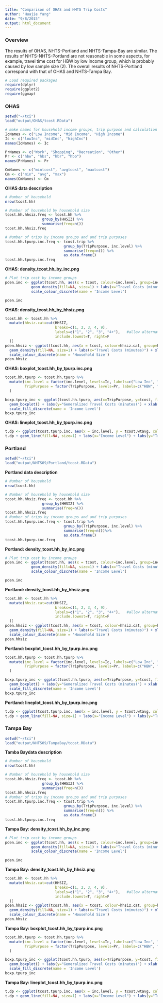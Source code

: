 ```yaml
---
title: "Comparison of OHAS and NHTS Trip Costs"
author: "Huajie Yang"
date: "9/8/2015"
output: html_document
---
```

### Overview 
The results of OHAS, NHTS-Portland and NHTS-Tampa-Bay are similar. The results of NHTS-NHTS-Portland are not reasonable in some aspects, for example, travel time cost for HBW by low income group, which is probably caused by low sample size (2). The overall results of NHTS-Portland correspond with that of OHAS and NHTS-Tampa Bay.

```r
# Load required packages
require(dplyr)
require(ggplot2)
require(ggmap)
```


### OHAS
```r
setwd("~/tci")
load("output/OHAS/tcost.RData")

# make names for household income groups, trip purpose and calculation method
IcNames <- c("Low Income", "Mid Income", "High Income")
Ic <- c("lowInc", "midInc", "highInc")
names(IcNames) <- Ic

PrNames <- c("Work", "Shopping", "Recreation", "Other")
Pr <- c("hbw", "hbs", "hbr", "hbo")
names(PrNames) <- Pr

CmNames <- c("mintcost", "avgtcost", "maxtcost")
Cm <- c("min", "avg", "max")
names(CmNames) <- Cm  

```

**OHAS data description**
```r
# Number of household
nrow(tcost.hh)

# Number of household by household size
tcost.hh.hhsiz.freq <- tcost.hh %>%
                 group_by(HHSIZ) %>%
                 summarise(freq=n())
tcost.hh.hhsiz.freq

# Number of trips by income groups and and trip purposes 
tcost.hh.tpurp.inc.freq <- tcost.trip %>%
                           group_by(TripPurpose, inc.level) %>%
                           summarise(freq=n()) %>%
                           as.data.frame()
tcost.hh.tpurp.inc.freq
```


**OHAS: density_tcost.hh_by_inc.png**

```r
# Plot trip cost by income groups 
pden.inc <- ggplot(tcost.hh, aes(x = tcost, colour=inc.level, group=inc.level)) +
            geom_density(fill=NA, size=1) + labs(x="Travel Costs (minutes)") + xlim(0, 360) +
            scale_colour_discrete(name = 'Income Level')

pden.inc

```


**OHAS: density_tcost.hh_by_hhsiz.png**
```r
tcost.hh <- tcost.hh %>% 
  mutate(hhsiz.cat=cut(HHSIZ,
                       breaks=c(1, 2, 3, 4, 9),
                       labels=c("1", "2", "3", "4+"),   #allow alternative household grouping
                       include.lowest=T, right=F
  ))
pden.hhsiz <- ggplot(tcost.hh, aes(x = tcost, colour=hhsiz.cat, group=hhsiz.cat)) +
  geom_density(fill=NA, size=1) + labs(x="Travel Costs (minutes)") + xlim(0, 360) +
  scale_colour_discrete(name = 'Household Size')
pden.hhsiz
```

**OHAS: boxplot_tcost.hh_by_tpurp.inc.png**

```r
tcost.hh.tpurp <- tcost.hh.tpurp %>% 
  mutate(inc.level = factor(inc.level, levels=Ic, labels=c("Low Inc", "Mid Inc", "High Inc")),
         TripPurpose = factor(TripPurpose, levels=Pr, labels=c("HBW", "HB Shopping", "HB Recreation", "HB Other"))
  )

boxp.tpurp_inc <- ggplot(tcost.hh.tpurp, aes(x=TripPurpose, y=tcost, fill=inc.level)) +
  geom_boxplot() + labs(y="Generalized Travel Costs (minutes)") + xlab("Trip Purpose") + ylim(0, 250)  +
  scale_fill_discrete(name = 'Income Level')
boxp.tpurp_inc
```

**OHAS: lineplot_tcost.hh_by_tpurp.inc.png**
```r
t.dp <- ggplot(tcost.tpurp.inc, aes(x = inc.level, y = tcost.wtavg, colour=TripPurpose, group=TripPurpose))
t.dp + geom_line(fill=NA, size=1) + labs(x="Income Level") + labs(y="Travel Costs (minutes)") + ylim(0, 120)
```

### Portland
```r
setwd("~/tci")
load("output/NHTS09/Portland/tcost.RData")
```


**Portland data description**
```r
# Number of household
nrow(tcost.hh)

# Number of household by household size
tcost.hh.hhsiz.freq <- tcost.hh %>%
                 group_by(HHSIZ) %>%
                 summarise(freq=n())
tcost.hh.hhsiz.freq
# Number of trips by income groups and and trip purposes 
tcost.hh.tpurp.inc.freq <- tcost.trip %>%
                           group_by(TripPurpose, inc.level) %>%
                           summarise(freq=n())%>%
                           as.data.frame()
tcost.hh.tpurp.inc.freq
```



**Portland: density_tcost.hh_by_inc.png**

```r
# Plot trip cost by income groups 
pden.inc <- ggplot(tcost.hh, aes(x = tcost, colour=inc.level, group=inc.level)) +
            geom_density(fill=NA, size=1) + labs(x="Travel Costs (minutes)") + xlim(0, 360) +
            scale_colour_discrete(name = 'Income Level')

pden.inc

```


**Portland: density_tcost.hh_by_hhsiz.png**
```r
tcost.hh <- tcost.hh %>% 
  mutate(hhsiz.cat=cut(HHSIZ,
                       breaks=c(1, 2, 3, 4, 9),
                       labels=c("1", "2", "3", "4+"),   #allow alternative household grouping
                       include.lowest=T, right=F
  ))
pden.hhsiz <- ggplot(tcost.hh, aes(x = tcost, colour=hhsiz.cat, group=hhsiz.cat)) +
  geom_density(fill=NA, size=1) + labs(x="Travel Costs (minutes)") + xlim(0, 360) +
  scale_colour_discrete(name = 'Household Size')
pden.hhsiz
```

**Portland: boxplot_tcost.hh_by_tpurp.inc.png**

```r
tcost.hh.tpurp <- tcost.hh.tpurp %>% 
  mutate(inc.level = factor(inc.level, levels=Ic, labels=c("Low Inc", "Mid Inc", "High Inc")),
         TripPurpose = factor(TripPurpose, levels=Pr, labels=c("HBW", "HB Shopping", "HB Recreation", "HB Other"))
  )

boxp.tpurp_inc <- ggplot(tcost.hh.tpurp, aes(x=TripPurpose, y=tcost, fill=inc.level)) +
  geom_boxplot() + labs(y="Generalized Travel Costs (minutes)") + xlab("Trip Purpose") + ylim(0, 250)  +
  scale_fill_discrete(name = 'Income Level')
boxp.tpurp_inc
```

**Portland: lineplot_tcost.hh_by_tpurp.inc.png**
```r
t.dp <- ggplot(tcost.tpurp.inc, aes(x = inc.level, y = tcost.wtavg, colour=TripPurpose, group=TripPurpose))
t.dp + geom_line(fill=NA, size=1) + labs(x="Income Level") + labs(y="Travel Costs (minutes)") + ylim(0, 120)
```

### Tampa Bay
```r
setwd("~/tci")
load("output/NHTS09/TampaBay/tcost.RData")
```

**Tamba Baydata description**
```r
# Number of household
nrow(tcost.hh)

# Number of household by household size
tcost.hh.hhsiz.freq <- tcost.hh %>%
                 group_by(HHSIZ) %>%
                 summarise(freq=n())
tcost.hh.hhsiz.freq
# Number of trips by income groups and and trip purposes 
tcost.hh.tpurp.inc.freq <- tcost.trip %>%
                           group_by(TripPurpose, inc.level) %>%
                           summarise(freq=n()) %>%
                           as.data.frame()
tcost.hh.tpurp.inc.freq
```


**Tampa Bay: density_tcost.hh_by_inc.png**

```r
# Plot trip cost by income groups 
pden.inc <- ggplot(tcost.hh, aes(x = tcost, colour=inc.level, group=inc.level)) +
            geom_density(fill=NA, size=1) + labs(x="Travel Costs (minutes)") + xlim(0, 360) +
            scale_colour_discrete(name = 'Income Level')

pden.inc

```


**Tampa Bay: density_tcost.hh_by_hhsiz.png**
```r
tcost.hh <- tcost.hh %>% 
  mutate(hhsiz.cat=cut(HHSIZ,
                       breaks=c(1, 2, 3, 4, 9),
                       labels=c("1", "2", "3", "4+"),   #allow alternative household grouping
                       include.lowest=T, right=F
  ))
pden.hhsiz <- ggplot(tcost.hh, aes(x = tcost, colour=hhsiz.cat, group=hhsiz.cat)) +
  geom_density(fill=NA, size=1) + labs(x="Travel Costs (minutes)") + xlim(0, 360) +
  scale_colour_discrete(name = 'Household Size')
pden.hhsiz
```

**Tampa Bay: boxplot_tcost.hh_by_tpurp.inc.png**

```r
tcost.hh.tpurp <- tcost.hh.tpurp %>% 
  mutate(inc.level = factor(inc.level, levels=Ic, labels=c("Low Inc", "Mid Inc", "High Inc")),
         TripPurpose = factor(TripPurpose, levels=Pr, labels=c("HBW", "HB Shopping", "HB Recreation", "HB Other"))
  )

boxp.tpurp_inc <- ggplot(tcost.hh.tpurp, aes(x=TripPurpose, y=tcost, fill=inc.level)) +
  geom_boxplot() + labs(y="Generalized Travel Costs (minutes)") + xlab("Trip Purpose") + ylim(0, 250)  +
  scale_fill_discrete(name = 'Income Level')
boxp.tpurp_inc
```

**Tampa Bay: lineplot_tcost.hh_by_tpurp.inc.png**
```r
t.dp <- ggplot(tcost.tpurp.inc, aes(x = inc.level, y = tcost.wtavg, colour=TripPurpose, group=TripPurpose))
t.dp + geom_line(fill=NA, size=1) + labs(x="Income Level") + labs(y="Travel Costs (minutes)") + ylim(0, 120)
```



